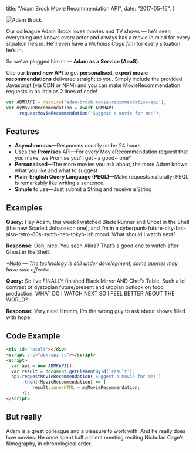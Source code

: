 
  title: "Adam Brock Movie Recommendation API",
  date: "2017-05-16",
}

<div>
<img src="/media/blog/movie-recommendation-api/adam-brock.gif" alt="Adam Brock" className={styles['float-left']} />

Our colleague Adam Brock loves movies and TV shows — he’s seen everything and knows every actor and always has a movie in mind for every situation he’s in. He’ll even have a _Nicholas Cage film_ for every situation he’s in.

So we’ve plugged him in — **Adam as a Service (AaaS)**.

Use our **brand new API** to get **personalised, expert movie recommendations** delivered straight to you. Simply include the provided Javascript (via CDN or NPM) and you can make MovieRecommendation requests in as little as 2 lines of code!
</div>

~~~js
var ABMRAPI = require('adam-brock-movie-recommendation-api');
var myMovieRecommendation = await ABMRAPI
    .requestMovieRecommendation('Suggest a movie for me!');
~~~

## Features

- **Asynchronous**—Responses usually under 24 hours
- Uses the **Promises** API—For every MovieRecommendation request that you make, we Promise you’ll get ~a good~ one*
- **Personalised**—The more movies you ask about, the more Adam knows what you like and what to suggest
- **Plain-English Query Language (PEQL)**—Make requests naturally; PEQL is remarkably like writing a sentence.
- **Simple** to use—Just submit a String and receive a String

## Examples

**Query:** Hey Adam, this week I watched Blade Runner and Ghost in the Shell (the new Scarlett Johansson one), and I’m in a cyberpunk-future-city-but-also-retro-80s-synth-neo-tokyo-ish mood. What should I watch next?

**Response:** Ooh, nice. You seen Akira? That’s a good one to watch after Ghost in the Shell.

_*Note — The technology is still under development, some queries may have side effects:_

**Query:** So I’ve FINALLY finished Black Mirror AND Chef’s Table. Such a lol contrast of dystopian future/present and utopian outlook on food production. WHAT DO I WATCH NEXT SO I FEEL BETTER ABOUT THE WORLD?

**Response:** Very nice! Hmmm, I’m the wrong guy to ask about shows filled with hope.

## Code Example

```html
<div id="result"></div>
<script src="abmrapi.js"></script>
<script>
  var api = new ABMRAPI();
  var result = document.getElementById('result');
  api.requestMovieRecommendation('Suggest a movie for me!')
      .then((MovieRecommendation) => { 
          result.innerHTML = myMovieRecommendation;
      });
</script>
```

## But really

Adam is a great colleague and a pleasure to work with. And he really does love movies. He once spent half a client meeting reciting Nicholas Cage’s filmography, in chronological order.

